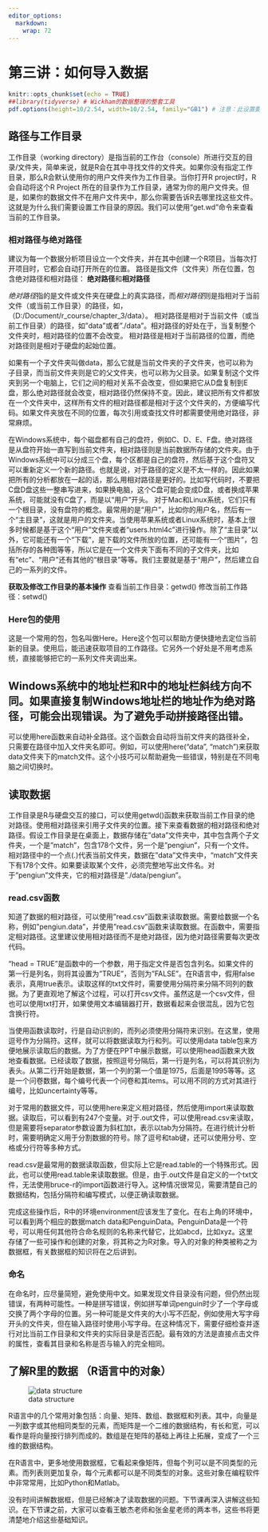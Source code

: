 ```yaml
---
editor_options: 
  markdown: 
    wrap: 72
---
```


# 第三讲：如何导入数据 {#lesson-3}

```r
knitr::opts_chunk$set(echo = TRUE)
##library(tidyverse) # Wickham的数据整理的整套工具
pdf.options(height=10/2.54, width=10/2.54, family="GB1") # 注意：此设置要放在最后
```

## 路径与工作目录 {#3-path-working-dir}


工作目录（working directory）是指当前的工作台（console）所进行交互的目录/文件夹，简单来说，就是R会在其中寻找文件的文件夹。如果你没有指定工作目录，那么R会默认使用你的用户文件夹作为工作目录。当你打开R project时，R会自动将这个R Project 所在的目录作为工作目录，通常为你的用户文件夹。但是，如果你的数据文件不在用户文件夹中，那么你需要告诉R去哪里找这些文件。这就是为什么我们需要设置工作目录的原因。我们可以使用“get.wd”命令来查看当前的工作目录。


### 相对路径与绝对路径{#3-path}

建议为每一个数据分析项目设立一个文件夹，并在其中创建一个R项目。当每次打开项目时，它都会自动打开所在的位置。
路径是指文件（文件夹）所在位置，包含绝对路径和相对路径：
**绝对路径**和**相对路径**

*绝对路径*指的是文件或文件夹在硬盘上的真实路径，而*相对路径*则是指相对于当前文件（或当前工作目录）的路径，如，（D:/Document/r_course/chapter_3/data）。
相对路径是相对于当前文件（或当前工作目录）的路径，如"data"或者"./data"。相对路径的好处在于，当复制整个文件夹时，相对路径的位置不会改变。
相对路径是相对于当前路径的位置，而绝对路径则是相对于硬盘的起始位置。


如果有一个子文件夹叫做data，那么它就是当前文件夹的子文件夹，也可以称为子目录，而当前文件夹则是它的父文件夹，也可以称为父目录。如果复制这个文件夹到另一个电脑上，它们之间的相对关系不会改变，但如果把它从D盘复制到E盘，那么绝对路径就会改变，相对路径仍然保持不变。因此，建议把所有文件都放在一个文件夹中，这样所有文件的相对路径都是相对于这个文件夹的，方便编写代码。如果文件夹放在不同的位置，每次引用或查找文件时都需要使用绝对路径，非常麻烦。

在Windows系统中，每个磁盘都有自己的盘符，例如C、D、E、F盘。绝对路径是从盘符开始一直写到当前文件夹，相对路径则是当前数据所存储的文件夹。由于Windows系统中可以分成三个盘，每个区都是自己的盘符，然后基于这个盘符又可以重新定义一个新的路径。也就是说，对于路径的定义是不太一样的。因此如果把所有的分析都放在一起的话，那么用相对路径是更好的。比如写代码时，不要把C盘D盘这些一整串写进来，如果换电脑，这个C盘可能会变成D盘，或者换成苹果系统，可能就没有C盘了，而是以“用户”开头。
对于Mac和Linux系统，它们只有一个根目录，没有盘符的概念。最常用的是“用户”，比如你的用户名，然后有一个“主目录”，这就是用户的文件夹。当使用苹果系统或者Linux系统时，基本上很多时候都是基于这个“用户”文件夹或者“users.html4c”进行操作。除了“主目录”以外，它可能还有一个“下载”，是下载的文件所放的位置，还可能有一个“图片”，包括所存的各种图等等，所以它是在一个文件夹下面有不同的子文件夹，比如有“etc”、“用户”还有其他的“根目录”等等。我们主要就是基于“用户”，然后建立自己的一系列的文件。

**获取及修改工作目录的基本操作**
查看当前工作目录：getwd()
修改当前工作路径：setwd()


### Here包的使用{#3-packge-here}

这是一个常用的包，包名叫做Here。Here这个包可以帮助方便快捷地去定位当前新的目录。使用后，能迅速获取项目的工作路径。它另外一个好处是不用考虑系统，直接能够把它的一系列文件夹调出来。

## Windows系统中的地址栏和R中的地址栏斜线方向不同。如果直接复制Windows地址栏的地址作为绝对路径，可能会出现错误。为了避免手动拼接路径出错。
可以使用here函数来自动补全路径。这个函数会自动将当前文件夹的路径补全，只需要在路径中加入文件夹名即可。例如，可以使用here("data", "match")来获取data文件夹下的match文件。这个小技巧可以帮助避免一些错误，特别是在不同电脑之间切换时。

## 读取数据{#3-read-data}

工作目录是R与硬盘交互的接口，可以使用getwd()函数来获取当前工作目录的绝对路径。使用相对路径来引用子文件夹的位置。接下来查看数据的相对路径和绝对路径。假设工作目录是在桌面上，数据存储在"data"文件夹中，其中包含两个子文件夹，一个是"match"，包含178个文件，另一个是"pengiun"，只有一个文件。相对路径中的一个点(.)代表当前文件夹，数据在"data"文件夹中，"match"文件夹下有178个文件。如果要读取某个文件，必须完整地写出文件名。对于"pengiun"文件夹，它的相对路径是"./data/pengiun"。

### read.csv函数{#3-read-csv}

知道了数据的相对路径，可以使用"read.csv"函数来读取数据。需要给数据一个名称，例如"pengiun.data"，并使用"read.csv"函数来读取数据。在函数中，需要指定相对路径。这里建议使用相对路径而不是绝对路径，因为绝对路径需要每次更改代码。

"head = TRUE"是函数中的一个参数，用于指定文件是否包含列名。如果文件的第一行是列名，则将其设置为"TRUE"，否则为"FALSE"。在R语言中，假用false表示，真用true表示。读取这样的txt文件时，需要使用分隔符来分隔不同列的数据。为了更直观地了解这个过程，可以打开csv文件。虽然这是一个csv文件，但也可以使用txt打开，如果使用文本编辑器打开，数据看起来会很混乱，因为它包含换行符。

当使用函数读取时，行是自动识别的，而列必须使用分隔符来识别。在这里，使用逗号作为分隔符。这样，就可以将数据读取为行和列。可以使用data table包来方便地展示读取后的数据。为了方便在PPT中展示数据，可以使用head函数来大致地查看数据。已经读取了数据，按照逗号分隔后，第一行是列名，可以将其识别为表头。从第二行开始是数据，第一个列的第一个值是1975，后面是1995等等。这是一个问卷数据，每个编号代表一个问卷和其items。可以用不同的方式对其进行编号，比如uncertainty等等。

对于常用的数据文件，可以使用here来定义相对路径，然后使用import来读取数据。读取后，可以看到有247个变量。对于.out文件，可以使用read.csv来读取，但是需要将separator参数设置为斜杠加t，表示以tab为分隔符。在进行统计分析时，需要明确定义用于分割数据的符号。除了逗号和tab键，还可以使用分号、空格或分行符等多种方式。

read.csv是最常用的数据读取函数，但实际上它是read.table的一个特殊形式。因此，也可以使用read.table来读取数据。但是，由于.out文件是自定义的一个txt文件，无法使用bruce-r的import函数进行导入。这种情况很常见，需要清楚自己的数据结构，包括分隔符和编写模式，以便正确读取数据。

完成这些操作后，R中的环境environment应该发生了变化。在右上角的环境中，可以看到两个相应的数据match data和PenguinData。PenguinData是一个符号，可以用任何其他符合命名规则的名称来代替它，比如abcd，比如xyz。这里存储了一些可操作和创建的对象，将其称之为R对象。导入的对象的种类被称之为数据框，有关数据框的知识将在之后讲到。

### 命名

在命名时，应尽量简短，避免使用中文。如果发现文件目录没有问题，但仍然出现错误，有两种可能性。一种是拼写错误，例如拼写单词penguin时少了一个字母或交换了两个字母的位置。另一种可能是文件夹的大小写不匹配，例如使用大写字母开头的文件夹，但在输入路径时使用小写字母。在这种情况下，需要仔细检查并逐行对比当前工作目录和文件夹的实际目录是否匹配。最有效的方法是直接点击文件的属性，查看其目录和名称是否与输入的完全相同。

## 了解R里的数据 （R语言中的对象）{#3-data-object}

![data structure](https://devopedia.org/images/article/46/9213.1526125966.png)

R语言中的几个常用对象包括：向量、矩阵、数组、数据框和列表。其中，向量是一列数字或其他相同类型的元素，而矩阵是一个二维的数据结构，有长和宽，可以看作是将向量按行排列而成的。数组是在矩阵的基础上再往上拓展，变成了一个三维的数据结构。

在R语言中，更多地使用数据框，它看起来像矩阵，但每个列可以是不同类型的元素。而列表则更加复杂，每个元素都可以是不同类型的对象。这些对象在编程软件中非常常用，比如Python和Matlab。

没有时间讲解数据框，但是已经解决了读取数据的问题。下节课再深入讲解这些知识。在下节课之前，大家可以查看王敏杰老师和张金星老师的两本书，这些书将更清楚地介绍这些基础知识。
